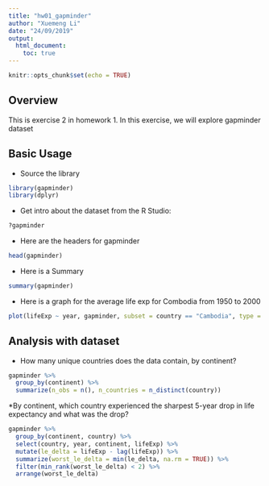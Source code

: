 ```yaml
---
title: "hw01_gapminder"
author: "Xuemeng Li"
date: "24/09/2019"
output: 
  html_document:
    toc: true
---
```


```r
knitr::opts_chunk$set(echo = TRUE)
```

## Overview

This is exercise 2 in homework 1. In this exercise, we will explore gapminder dataset

## Basic Usage

* Source the library
```r
library(gapminder)
library(dplyr)

```

* Get intro about the dataset from the R Studio: 

```r
?gapminder
```
* Here are the headers for gapminder
```r
head(gapminder)
```

* Here is a Summary 
```r
summary(gapminder)
```


* Here is a graph for the average life exp for Combodia from 1950 to 2000
```r
plot(lifeExp ~ year, gapminder, subset = country == "Cambodia", type = "b")
```

## Analysis with dataset

* How many unique countries does the data contain, by continent?
```r
gapminder %>%
  group_by(continent) %>%
  summarize(n_obs = n(), n_countries = n_distinct(country))
```


*By continent, which country experienced the sharpest 5-year drop in life expectancy and what was the drop?

```r
gapminder %>%
  group_by(continent, country) %>%
  select(country, year, continent, lifeExp) %>%
  mutate(le_delta = lifeExp - lag(lifeExp)) %>%
  summarize(worst_le_delta = min(le_delta, na.rm = TRUE)) %>%
  filter(min_rank(worst_le_delta) < 2) %>%
  arrange(worst_le_delta)

```

